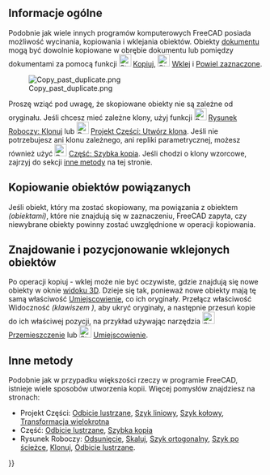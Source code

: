 <languages/>
{{TOCright}}

<span id="Overview"></span>
==Informacje ogólne==

Podobnie jak wiele innych programów komputerowych FreeCAD posiada możliwość wycinania, kopiowania i wklejania obiektów. Obiekty [[Document_structure/pl|dokumentu]] mogą być dowolnie kopiowane w obrębie dokumentu lub pomiędzy dokumentami za pomocą funkcji [[Image:Std_Copy.svg|24px]] [[Std_Copy/pl|Kopiuj]], [[Image:Std_Paste.svg|24px]] [[Std_Paste/pl|Wklej]] i [[Std_DuplicateSelection/pl|Powiel zaznaczone]]. 

[[File:Copy_past_duplicate.png|center]]

Proszę wziąć pod uwagę, że skopiowane obiekty nie są zależne od oryginału. Jeśli chcesz mieć zależne klony, użyj funkcji [[Image:Draft_Clone.svg|24px]] [[Draft_Clone/pl|Rysunek Roboczy: Klonuj]] lub [[Image:PartDesign_Clone.svg|24px]] [[PartDesign_Clone/pl|Projekt Części: Utwórz klona]]. Jeśli nie potrzebujesz ani klonu zależnego, ani repliki parametrycznej, możesz również użyć [[Image:Part_SimpleCopy.svg|24px]] [[Part_SimpleCopy/pl|Część: Szybka kopia]]. Jeśli chodzi o klony wzorcowe, zajrzyj do sekcji [[Copying_Objects/pl#Inne_metody|inne metody]] na tej stronie.

<span id="Copying_Linked_Objects"></span>
==Kopiowanie obiektów powiązanych==

Jeśli obiekt, który ma zostać skopiowany, ma powiązania z obiektem ''(obiektami)'', które nie znajdują się w zaznaczeniu, FreeCAD zapyta, czy niewybrane obiekty powinny zostać uwzględnione w operacji kopiowania.

<span id="Finding_and_Positioning_Pasted_Object(s)"></span>
==Znajdowanie i pozycjonowanie wklejonych obiektów==

Po operacji kopiuj - wklej może nie być oczywiste, gdzie znajdują się nowe obiekty w oknie [[3D_view/pl|widoku 3D]]. Dzieje się tak, ponieważ nowe obiekty mają tę samą właściwość [[Placement/pl|Umiejscowienie]], co ich oryginały. Przełącz właściwość Widoczność ''(klawiszem {{KEY|Spacja}})'', aby ukryć oryginały, a następnie przesuń kopie do ich właściwej pozycji, na przykład używając narzędzia [[Image:Std_TransformManip.svg|24px]] [[Std_TransformManip/pl|Przemieszczenie]] lub [[Image:Std_Placement.svg|24px]] [[Std_Placement/pl|Umiejscowienie]].

<span id="Other_Methods"></span>
==Inne metody==

Podobnie jak w przypadku większości rzeczy w programie FreeCAD, istnieje wiele sposobów utworzenia kopii. Więcej pomysłów znajdziesz na stronach: 
* Projekt Części: [[PartDesign_Mirrored/pl|Odbicie lustrzane]], [[PartDesign_LinearPattern/pl|Szyk liniowy]], [[PartDesign_PolarPattern/pl|Szyk kołowy]], [[PartDesign_MultiTransform/pl|Transformacja wielokrotna]]
* Część: [[Part_Mirror/pl|Odbicie lustrzane]], [[Part_SimpleCopy/pl|Szybka kopia]]
* Rysunek Roboczy: [[Draft_Offset/pl|Odsunięcie]], [[Draft_Scale/pl|Skaluj]], [[Draft_OrthoArray/pl|Szyk ortogonalny]], [[Draft_PathArray/pl|Szyk po ścieżce]], [[Draft_Clone/pl|Klonuj]], [[Draft_Mirror/pl|Odbicie lustrzane]].


{{Userdocnavi{{#translation:}}}}